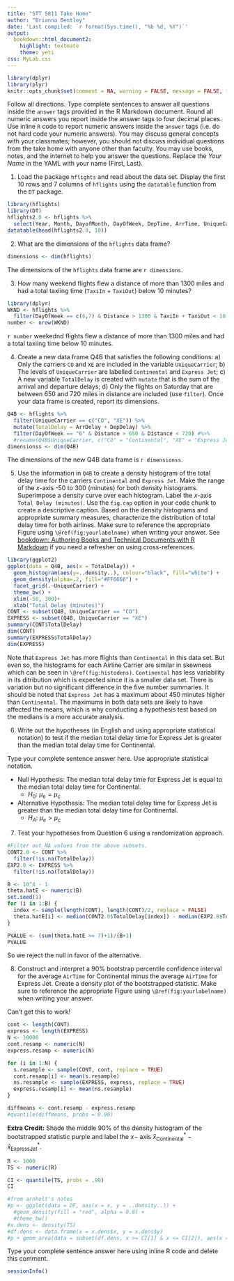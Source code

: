 ```yaml
---
title: "STT 5811 Take Home"
author: "Brianna Bentley"
date: 'Last compiled: `r format(Sys.time(), "%b %d, %Y")`'
output: 
  bookdown::html_document2: 
    highlight: textmate
    theme: yeti
css: MyLab.css
---
```


```r
library(dplyr)
library(plyr)
knitr::opts_chunk$set(comment = NA, warning = FALSE, message = FALSE, fig.align = "center")
```

<div id="instructions">
Follow all directions. Type complete sentences to answer all questions inside the `answer` tags provided in the R Markdown document.  Round all numeric answers you report inside the answer tags to four decimal places.  Use inline `R` code to report numeric answers inside the `answer` tags (i.e. do not hard code your numeric answers).  You may discuss general concepts with your classmates; however, you should not discuss individual questions from the take home with anyone other than faculty.  You may use books, notes, and the internet to help you answer the questions.  Replace the _Your Name_ in the YAML with your name (First, Last).  
</div>

1. Load the package `hflights` and read about the data set.  Display the first 10 rows and 7 columns of `hflights` using the `datatable` function from the `DT` package.

```r
library(hflights)
library(DT)
hflights2.0 <- hflights %>%
  select(Year, Month, DayofMonth, DayOfWeek, DepTime, ArrTime, UniqueCarrier)
datatable(head(hflights2.0, 10))
```

2.  What are the dimensions of the `hflights` data frame?

```r
dimensions <- dim(hflights)
```

<div id="answer">
The dimensions of the `hflights` data frame are `r dimensions`.


</div>


3. How many weekend flights flew a distance of more than 1300 miles and had a total taxiing time (`TaxiIn` + `TaxiOut`) below 10 minutes?  

```r
library(dplyr)
WKND <- hflights %>%
  filter(DayOfWeek == c(6,7) & Distance > 1300 & TaxiIn + TaxiOut < 10)
number <- nrow(WKND)
```

<div id="answer">
`r number ` weekednd flights flew a distance of more than 1300 miles and had a total taxiing time below 10 minutes. 



</div>


4. Create a new data frame Q4B that satisfies the following conditions: a)	Only the carriers `CO` and `XE` are included in the variable `UniqueCarrier`; b) The levels of `UniqueCarrier` are labelled `Continental` and `Express Jet`; c)	A new variable `TotalDelay` is created with `mutate` that is the sum of the arrival and departure delays; d)	Only the flights on Saturday that are between 650 and 720 miles in distance are included (use `filter`).  Once your data frame is created, report its dimensions.

```r
Q4B <- hflights %>%
  filter(UniqueCarrier == c("CO", "XE")) %>%
  mutate(TotalDelay = ArrDelay + DepDelay) %>%
  filter(DayOfWeek == "6" & Distance > 650 & Distance < 720) #%>%
  #rename(Q4B$UniqueCarrier, c("CO" = "Continental", "XE" = "Express Jet"))
dimensionss <- dim(Q4B)
```

<div id="answer">
The dimensions of the new Q4B data frame is `r dimensionss`.


</div>


5. Use the information in `Q4B` to create a density histogram of the total delay time for the carriers `Continental` and `Express Jet`.   Make the range of the $x$-axis -50 to 300 (minutes) for both density histograms.  Superimpose a density curve over each histogram.  Label the $x$-axis `Total Delay (minutes)`.  Use the `fig.cap` option in your code chunk to create a descriptive caption.  Based on the density histograms and appropriate summary measures, characterize the distribution of total delay time for both airlines.  Make sure to reference the appropriate Figure using `\@ref(fig:yourlabelname)` when writing your answer.  See [bookdown: Authoring Books and Technical Documents with R Markdown](https://bookdown.org/yihui/bookdown/) if you need a refresher on using cross-references.

```r
library(ggplot2)
ggplot(data = Q4B, aes(x = TotalDelay)) +
  geom_histogram(aes(y=..density..), colour="black", fill="white") + 
  geom_density(alpha=.2, fill="#FF6666") +
  facet_grid(.~UniqueCarrier) + 
  theme_bw() +
  xlim(-50, 300)+
  xlab("Total Delay (minutes)")
CONT <- subset(Q4B, UniqueCarrier == "CO")
EXPRESS <- subset(Q4B, UniqueCarrier == "XE")
summary(CONT$TotalDelay)
dim(CONT)
summary(EXPRESS$TotalDelay)
dim(EXPRESS)
```

<div id="answer">
Note that `Express Jet` has more flights than `Continental` in this data set. But even so, the histograms for each Airline Carrier are similar in skewness which can be seen in `\@ref(fig:histodens)`. `Continental` has less variability in its ditribution which is expected since it is a smaller data set. There is variation but no significant difference in the five number summaries. It should be noted that `Express Jet` has a maximum about 450 minutes higher than `Continental`. The maximums in both data sets are likely to have affected the means, which is why conducting a hypothesis test based on the medians is a more accurate analysis.


</div>


6. Write out the hypotheses (in English and using appropriate statistical notation) to test if the median total delay time for Express Jet is greater than the median total delay time for Continental.


<div id="answer">
Type your complete sentence answer here. Use appropriate statistical notation.

* Null Hypothesis: The median total delay time for Express Jet is equal to the median total delay time for Continental.
    + $H_0:$ $\mu_e = \mu_c$
    
* Alternative Hypothesis: The median total delay time for Express Jet is greater than the median total delay time for Continental.
    + $H_A:$ $\mu_e > \mu_c$
</div>

7. Test your hypotheses from Question 6 using a randomization approach.    

```r
#Filter out NA values from the above subsets.
CONT2.0 <- CONT %>%
  filter(!is.na(TotalDelay))
EXP2.0 <- EXPRESS %>% 
  filter(!is.na(TotalDelay))
```

```r
B <- 10^4 - 1
theta.hatE <- numeric(B)
set.seed(1)
for (i in 1:B) {
  index <- sample(length(CONT), length(CONT)/2, replace = FALSE)
  theta.hatE[i] <- median(CONT2.0$TotalDelay[index]) - median(EXP2.0$TotalDelay[-index])
}

PVALUE <- (sum(theta.hatE >= 7)+1)/(B+1)
PVALUE
```

<div id="answer">
So we reject the null in favor of the alternative.


</div>


8.  Construct and interpret a 90% bootstrap percentile confidence interval for the average `AirTime` for Continental minus the average `AirTime` for Express Jet.  Create a density plot of the bootstrapped statistic.  Make sure to reference the appropriate Figure using `\@ref(fig:yourlabelname)` when writing your answer.  

Can't get this to work!

```r
cont <- length(CONT)
express <- length(EXPRESS)
N <- 10000
cont.resamp <- numeric(N)
express.resamp <- numeric(N)

for (i in 1:N) {
  s.resample <- sample(CONT, cont, replace = TRUE)
  cont.resamp[i] <- mean(s.resample)
  ns.resample <- sample(EXPRESS, express, replace = TRUE)
  express.resamp[i] <- mean(ns.resample)
}

diffmeans <- cont.resamp - express.resamp
#quantile(diffmeans, probs = 0.90)
```


**Extra Credit:** Shade the middle 90% of the density histogram of the bootstrapped statistic purple and label the $x-$ axis $\bar{x}^*_{\text{Continental}} -\bar{x}^*_{\text{ExpressJet}}$. 

```r
R <- 1000
TS <- numeric(R)

CI <- quantile(TS, probs = .90)
CI

#from arnholt's notes
#p <- ggplot(data = DF, aes(x = x, y = ..density..)) + 
  #geom_density(fill = "red", alpha = 0.8) + 
  #theme_bw()
#x.dens <- density(TS)
#df.dens <- data.frame(x = x.dens$x, y = x.dens$y)
#p + geom_area(data = subset(df.dens, x >= CI[1] & x <= CI[2]), aes(x = x, y = y), fill = "blue", alpha = .3)
```


<div id="answer">
Type your complete sentence answer here using inline R code and delete this comment.


</div>

```r
sessionInfo()
```